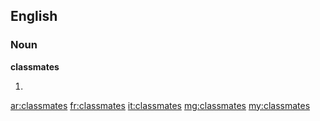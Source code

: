 ==English==

===Noun===
{{wikipedia|dab=classmates}}
'''classmates'''

# {{plural of|classmate}}

[[ar:classmates]]
[[fr:classmates]]
[[it:classmates]]
[[mg:classmates]]
[[my:classmates]]